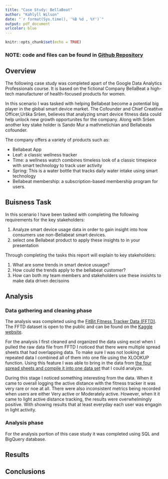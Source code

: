 ```yaml
---
title: "Case Study: BellaBeat"
author: "Kahlyll Wilson"
date: "`r format(Sys.time(), '%B %d , %Y')`"
output: pdf_document
urlcolor: blue
---
```


```r
knitr::opts_chunk$set(echo = TRUE)
```

### NOTE: code and files can be found in [Github Repository](https://github.com/Kwilso3412/Case_Study_BellaBeat)
## Overview

The following case study was completed apart of the Google Data Analytics Professionals course. It is based on the fictional Company BellaBeat a high-tech manufacturer of health-focused products for women. 

In this scenario I was tasked with helping Bellabeat become a potential big player in the global smart device market. The Cofounder and Chief Creatitve Officer,Urška Sršen, believes that analyzing smart device fitness data could help unlock new growth opportunites for the company. Along with Sršen another key stake holder is Sando Mur a mathmetichian and Bellabeats cofounder. 

The company offers a variety of products such as:

* Bellabeat App
* Leaf: a classic wellness tracker
* Time: a wellness watch combines timeless look of a classic timepiece with smart technology
to track user activity
* Spring: This is a water bottle that tracks daily water intake using smart technology
* Bellabeat membership: a subscription-based membership program for users.

## Buisness Task

In this scenario I have been tasked with completing the following requirements for the key stakeholders:

1. Analyze smart device usage data in order to gain insight into how consumers use non-Bellabeat smart devices.
2. select one Bellabeat product to apply these insights to in your presentation

Through completing the tasks this report will explain to key stakeholders:

1. What are some trends in smart device usuage?
2. How could the trends apply to the bellabeat customer?
3. How can both my team members and stakeholders use these insishts to make data driven decisoins


## Analysis

### Data gathering and cleaning phase
The analysis was completed using the [FitBit Fitness Tracker Data (FFTD)](https://www.kaggle.com/datasets/arashnic/fitbit). The FFTD dataset is open to the public and can be found on the [Kaggle website](https://www.kaggle.com/#). 

For the analysis I first cleaned and organized the data using excel when I pulled the raw data file from FFTD I noticed that there were multiple spread sheets that had overlapping data. To make sure I was not looking at repeated data I combined all of them into one file using the XLOOKUP function. Using this feature I was able to bring in the data from [the four spread sheets and compile it into one data set](https://github.com/Kwilso3412/Case_Study_BellaBeat/tree/main/FitBit%20Tracker%20data) that I could analyze. 

During this stage I noticed something interesting from the data. When it came to overall logging the active distance with the fitness tracker it was very rare or noe at all. There were also inconsistent metrics being recorded when users are either Very active or Moderately active. However, when it it came to light active distance tracking, the results were overwhelmingly positive. With showing results that at least everyday each user was engagin in light activity. 


### Analysis phase

For the analysis portion of this case study it was completed using SQL and BigQuery database.


## Results 



## Conclusions
